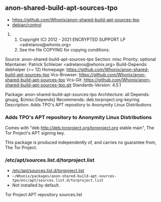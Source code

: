 == anon-shared-build-apt-sources-tpo ==

* https://github.com/Whonix/anon-shared-build-apt-sources-tpo
* [https://github.com/Whonix/anon-shared-build-apt-sources-tpo/blob/master/debian/control debian/control]
## Copyright (C) 2012 - 2021 ENCRYPTED SUPPORT LP <adrelanos@whonix.org>
## See the file COPYING for copying conditions.

Source: anon-shared-build-apt-sources-tpo
Section: misc
Priority: optional
Maintainer: Patrick Schleizer <adrelanos@whonix.org>
Build-Depends: debhelper (>= 12)
Homepage: https://github.com/Whonix/anon-shared-build-apt-sources-tpo
Vcs-Browser: https://github.com/Whonix/anon-shared-build-apt-sources-tpo
Vcs-Git: https://github.com/Whonix/anon-shared-build-apt-sources-tpo.git
Standards-Version: 4.5.1

Package: anon-shared-build-apt-sources-tpo
Architecture: all
Depends: gnupg, ${misc:Depends}
Recommends: deb.torproject.org-keyring
Description: Adds TPO's APT repository to Anonymity Linux Distributions
===  Adds TPO's APT repository to Anonymity Linux Distributions ===

Comes with "deb http://deb.torproject.org/torproject.org stable main", The Tor
Project's APT signing key.

This package is produced independently of, and carries no guarantee from,
The Tor Project.
=== /etc/apt/sources.list.d/torproject.list ===

* [https://github.com/Whonix/anon-shared-build-apt-sources-tpo/blob/master/etc/apt/sources.list.d/torproject.list /etc/apt/sources.list.d/torproject.list]
* <code>~/Whonix/packages/anon-shared-build-apt-sources-tpo/etc/apt/sources.list.d/torproject.list</code>
* Not installed by default.

Tor Project APT repository sources.list

